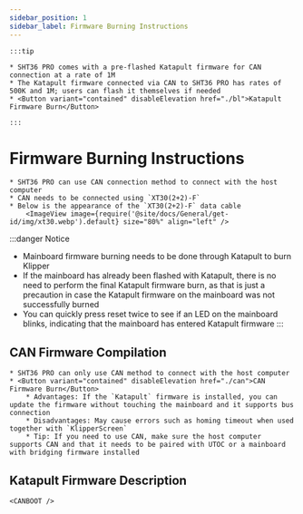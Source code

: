 ```yaml
---
sidebar_position: 1
sidebar_label: Firmware Burning Instructions
---
```








    :::tip

    * SHT36 PRO comes with a pre-flashed Katapult firmware for CAN connection at a rate of 1M
    * The Katapult firmware connected via CAN to SHT36 PRO has rates of 500K and 1M; users can flash it themselves if needed
    * <Button variant="contained" disableElevation href="./bl">Katapult Firmware Burn</Button>

    :::

# Firmware Burning Instructions

    * SHT36 PRO can use CAN connection method to connect with the host computer
    * CAN needs to be connected using `XT30(2+2)-F`
    * Below is the appearance of the `XT30(2+2)-F` data cable
        <ImageView image={require('@site/docs/General/get-id/img/xt30.webp').default} size="80%" align="left" />

:::danger Notice
* Mainboard firmware burning needs to be done through Katapult to burn Klipper
* If the mainboard has already been flashed with Katapult, there is no need to perform the final Katapult firmware burn, as that is just a precaution in case the Katapult firmware on the mainboard was not successfully burned
* You can quickly press reset twice to see if an LED on the mainboard blinks, indicating that the mainboard has entered Katapult firmware
:::

## CAN Firmware Compilation

    * SHT36 PRO can only use CAN method to connect with the host computer
    * <Button variant="contained" disableElevation href="./can">CAN Firmware Burn</Button>
        * Advantages: If the `Katapult` firmware is installed, you can update the firmware without touching the mainboard and it supports bus connection
        * Disadvantages: May cause errors such as homing timeout when used together with `KlipperScreen`
        * Tip: If you need to use CAN, make sure the host computer supports CAN and that it needs to be paired with UTOC or a mainboard with bridging firmware installed

## Katapult Firmware Description
    
    <CANBOOT />